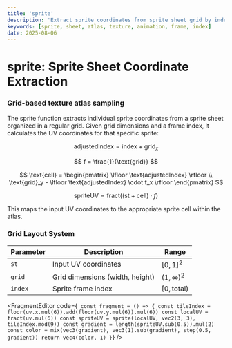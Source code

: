 ```yaml
---
title: 'sprite'
description: 'Extract sprite coordinates from sprite sheet grid by index'
keywords: [sprite, sheet, atlas, texture, animation, frame, index]
date: 2025-08-06
---
```



# sprite: Sprite Sheet Coordinate Extraction

### Grid-based texture atlas sampling

The sprite function extracts individual sprite coordinates from a sprite sheet organized in a regular grid. Given grid dimensions and a frame index, it calculates the UV coordinates for that specific sprite:

$$
\text{adjustedIndex} = \text{index} + \text{grid}_x
$$

$$
f = \frac{1}{\text{grid}}
$$

$$
\text{cell} = \begin{pmatrix}
\lfloor \text{adjustedIndex} \rfloor \\
\text{grid}_y - \lfloor \text{adjustedIndex} \cdot f_x \rfloor
\end{pmatrix}
$$

$$
\text{spriteUV} = \text{fract}((\text{st} + \text{cell}) \cdot f)
$$

This maps the input UV coordinates to the appropriate sprite cell within the atlas.

### Grid Layout System

| Parameter | Description                     | Range               |
| --------- | ------------------------------- | ------------------- |
| `st`      | Input UV coordinates            | $[0,1]^2$           |
| `grid`    | Grid dimensions (width, height) | $(1, \infty)^2$     |
| `index`   | Sprite frame index              | $[0, \text{total})$ |

<FragmentEditor
        code={`
const fragment = () => {
        const tileIndex = floor(uv.x.mul(6)).add(floor(uv.y.mul(6)).mul(6))
        const localUV = fract(uv.mul(6))
        const spriteUV = sprite(localUV, vec2(3, 3), tileIndex.mod(9))
        const gradient = length(spriteUV.sub(0.5)).mul(2)
        const color = mix(vec3(gradient), vec3(1).sub(gradient), step(0.5, gradient))
        return vec4(color, 1)
}`}
/>
